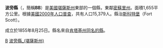 {{Otheruses|波旁縣|subject=美國堪薩斯州的一個縣|other=同名的縣}}
<!--[[File:Map_of_Kansas_highlighting_Bourbon_County.svg|250px]]-->
{{Infobox U.S. County|
county=波旁縣|
state=堪薩斯州|
en county=Bourbon County|
en state=Kansas|
founded=1855年8月25日|
seat wl=Fort Scott|
area km=1,655|area mi=639|
area land km=1,650|area land mi=637|
area water km=4|area water mi=2|
area percentage=0.27%|
census estimate yr=2006|
pop=14,950|
density km=9.1|density mi=23.5|
time zone=Central|
UTC offset=-6|
DST offset=-5|
web=www.bourboncountyks.org|
named for=[[肯塔基州|肯塔基州]][[波旁縣_(肯塔基州)|波旁縣]]|}}
'''波旁縣'''（{{lang-en|Bourbon County}}，簡稱'''BB'''）是[[美國|美國]][[堪薩斯州|堪薩斯州]]東部的一個縣，東鄰[[密蘇里州|密蘇里州]]。面積1,655平方公里。根據[[美國2000年人口普查|美國2000年人口普查]]，共有人口15,379人。縣治[[斯科特堡_(堪薩斯州)|斯科特堡]]（Fort Scott）。

成立於1855年8月25日。縣名來自[[肯塔基州|肯塔基州]][[波旁縣_(肯塔基州)|同名的縣]]。

{{波旁縣 (堪薩斯州)}}

[[Category:堪萨斯州行政区划|B]]
[[Category:波旁縣_(堪薩斯州)|]]